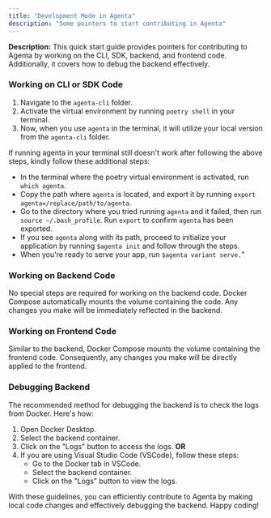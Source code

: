 ```yaml
---
title: "Development Mode in Agenta"
description: "Some pointers to start contributing in Agenta"
---
```


**Description:** This quick start guide provides pointers for contributing to Agenta by working on the CLI, SDK, backend, and frontend code. Additionally, it covers how to debug the backend effectively.

### Working on CLI or SDK Code

1. Navigate to the `agenta-cli` folder.
2. Activate the virtual environment by running `poetry shell` in your terminal.
3. Now, when you use `agenta` in the terminal, it will utilize your local version from the `agenta-cli` folder.

If running agenta in your terminal still doesn't work after following the above steps, kindly follow these additional steps:

- In the terminal where the poetry virtual environment is activated, run `which agenta`.
- Copy the path where `agenta` is located, and export it by running `export agenta=/replace/path/to/agenta`.
- Go to the directory where you tried running `agenta` and it failed, then run `source ~/.bash_profile`. Run `export` to confirm `agenta` has been exported.
- If you see `agenta` along with its path, proceed to initialize your application by running `$agenta init` and follow through the steps.
- When you're ready to serve your app, run `$agenta variant serve.`"

### Working on Backend Code

No special steps are required for working on the backend code. Docker Compose automatically mounts the volume containing the code. Any changes you make will be immediately reflected in the backend.

### Working on Frontend Code

Similar to the backend, Docker Compose mounts the volume containing the frontend code. Consequently, any changes you make will be directly applied to the frontend.

### Debugging Backend

The recommended method for debugging the backend is to check the logs from Docker. Here's how:

1. Open Docker Desktop.
2. Select the backend container.
3. Click on the "Logs" button to access the logs.
   **OR**
4. If you are using Visual Studio Code (VSCode), follow these steps:
   - Go to the Docker tab in VSCode.
   - Select the backend container.
   - Click on the "Logs" button to view the logs.

With these guidelines, you can efficiently contribute to Agenta by making local code changes and effectively debugging the backend. Happy coding!